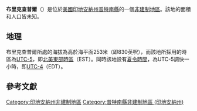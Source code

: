 {{noteTA
|G1=USState
|G2=地名
|G3=Unit
}}
{{Infobox settlement
|official_name            = 布里克查普爾
|native_name = Brick Chapel
|settlement_type          = [[非建制地區|非建制地區]]
|image_skyline            = 
|imagesize                = 
|pushpin_map              = USA Indiana
|pushpin_label            = 布里克查普爾
|pushpin_label_position   = top
|pushpin_map_caption      = 布里克查普爾在印地安納州的位置
|subdivision_type         = [[世界政區索引|國家]]
|subdivision_type1        = [[美国州份|州份]]
|subdivision_type2        = [[印地安納州行政区划|縣]]
|subdivision_name         = [[美国|美国]]
|subdivision_name1        = [[印地安納州|印地安納州]]
|subdivision_name2        = [[普特南縣_(印地安納州)|普特南縣]]
|elevation_ft             = 830
|elevation_m              = 253
|area_total_km2           = 
|area_total_sq_mi         = 
|area_land_km2            = 
|area_land_sq_mi          = 
|area_water_km2           = 
|area_water_sq_mi         = 
|population_as_of         = 2010
|population_footnotes     = 
|population_total         = 
|population_metro         = 
|population_density_km2   = auto
|population_density_sq_mi = auto
|timezone                 = [[北美东部时区|北美东部时区]]
|utc_offset               = -5
|coordinates              = {{coord|39|42|42|N|86|52|09|W|display=inline,title}}
| coor_pinpoint           = 
| coordinates_footnotes   = 
|timezone_DST             = EDT
|utc_offset_DST           = -4
|postal_code_type         = [[美國郵區編號|郵區編號]]
|postal_code              = 46135
|area_code                = {{link-en|电话区号765|Area code 765|765}}
|blank_name = [[地名信息系统|GNIS ID]]
|blank_info = 449622<ref name="GNIS">{{cite gnis|449622|Brick Chapel}}</ref>
}}
'''布里克查普爾'''（{{lang-en|Brick Chapel}}）是位於[[美國|美國]][[印地安納州|印地安納州]][[普特南縣_(印地安納州)|普特南縣]]的一個[[非建制地區|非建制地區]]。該地的面積和人口皆未知。

== 地理 ==
布里克查普爾所處的海拔為高於海平面253米（即830英呎），而該地所採用的時區為[[UTC-5|UTC-5]]，即[[北美東部時區|北美東部時區]]（EST）。同時該地設有[[夏令時間|夏令時間]]，為UTC-5調快一小時，即[[UTC-4|UTC-4]]（EDT）。

== 參考文獻 ==
{{reflist}}

{{普特南縣 (印地安納州)}}

{{DEFAULTSORT:Brick Chapel}}
[[Category:印地安納州非建制地區|Category:印地安納州非建制地區]]
[[Category:普特南縣非建制地區_(印地安納州)|Category:普特南縣非建制地區 (印地安納州)]]

{{Indiana-geo-stub}}